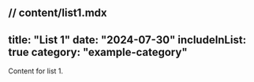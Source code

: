 // content/list1.mdx
---
title: "List 1"
date: "2024-07-30"
includeInList: true
category: "example-category"
---

Content for list 1.

